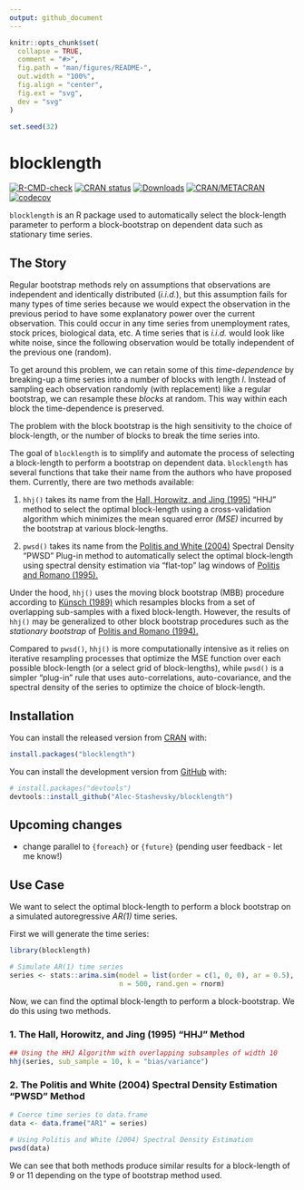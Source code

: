 ```yaml
---
output: github_document
---
```


<!-- README.md is generated from README.Rmd. Please edit that file -->

```r
knitr::opts_chunk$set(
  collapse = TRUE,
  comment = "#>",
  fig.path = "man/figures/README-",
  out.width = "100%",
  fig.align = "center",
  fig.ext = "svg",
  dev = "svg"
)

set.seed(32)
```

# blocklength

<!-- badges: start -->
[![R-CMD-check](https://github.com/Alec-Stashevsky/blocklength/workflows/R-CMD-check/badge.svg)](https://github.com/Alec-Stashevsky/blocklength/actions) 
[![CRAN status](https://www.r-pkg.org/badges/version/blocklength)](https://CRAN.R-project.org/package=blocklength) 
[![Downloads](https://cranlogs.r-pkg.org/badges/grand-total/blocklength?color=brightgreen)](https://CRAN.R-project.org/package=blocklength)
[![CRAN/METACRAN](https://img.shields.io/cran/l/blocklength)](https://CRAN.R-project.org/package=blocklength)
[![codecov](https://codecov.io/gh/Alec-Stashevsky/blocklength/branch/main/graph/badge.svg?token=U2RFAU594R)](https://codecov.io/gh/Alec-Stashevsky/blocklength)  
<!-- badges: end -->

`blocklength` is an R package used to automatically select the block-length parameter to perform a block-bootstrap on dependent data such as stationary time series.


## The Story
  
Regular bootstrap methods rely on assumptions that observations are independent and identically distributed (*i.i.d.*), but this assumption fails for many types of time series because we would expect the observation in the previous period to have some explanatory power over the current observation. This could occur in any time series from unemployment rates, stock prices, biological data, etc. A time series that is *i.i.d.* would look like white noise, since the following observation would be totally independent of the previous one (random).

To get around this problem, we can retain some of this *time-dependence* by breaking-up a time series into a number of blocks with length *l*. Instead of sampling each observation randomly (with replacement) like a regular bootstrap, we can resample these *blocks* at random. This way within each block the time-dependence is preserved.

The problem with the block bootstrap is the high sensitivity to the choice of block-length, or the number of blocks to break the time series into. 

The goal of `blocklength` is to simplify and automate the process of selecting a block-length to perform a bootstrap on dependent data. `blocklength` has several functions that take their name from the authors who have proposed them. Currently, 
there are two methods available:

 1. `hhj()` takes its name from the [Hall, Horowitz, and Jing (1995)](https://academic.oup.com/biomet/article-abstract/82/3/561/260651?redirectedFrom=fulltext) "HHJ" method to select the optimal block-length using a cross-validation algorithm which minimizes the mean squared error *(MSE)* incurred by the bootstrap at various block-lengths.

 2. `pwsd()` takes its name from the [Politis and White (2004)](https://doi.org/10.1081/ETC-120028836) Spectral Density "PWSD" Plug-in method to automatically select the optimal block-length using spectral density estimation via "flat-top" lag windows of [Politis and Romano (1995).](https://doi.org/10.1111/j.1467-9892.1995.tb00223.x)

Under the hood, `hhj()` uses the moving block bootstrap (MBB) procedure according to [Künsch (1989)](https://projecteuclid.org/euclid.aos/1176347265) which resamples blocks from a set of overlapping sub-samples with a fixed block-length. However, the results of `hhj()` may be generalized to other block bootstrap procedures such as the *stationary bootstrap* of [Politis and Romano (1994).](https://www.tandfonline.com/doi/abs/10.1080/01621459.1994.10476870)

Compared to `pwsd()`, `hhj()` is more computationally intensive as it relies on iterative resampling processes that optimize the MSE function over each possible block-length (or a select grid of block-lengths), while `pwsd()` is a simpler "plug-in" rule that uses auto-correlations, auto-covariance, and the spectral density of the series to optimize the choice of block-length. 


## Installation

You can install the released version from [CRAN](https://cran.r-project.org/package=blocklength) with:

``` r
install.packages("blocklength")
```

You can install the development version from [GitHub](https://github.com/Alec-Stashevsky/blocklength) with:

```r
# install.packages("devtools")
devtools::install_github("Alec-Stashevsky/blocklength")
```


## Upcoming changes

- change parallel to `{foreach}` or `{future}` (pending user feedback - let me know!)


## Use Case

We want to select the optimal block-length to perform a block bootstrap on a 
simulated autoregressive *AR(1)* time series.

First we will generate the time series:
```r
library(blocklength)

# Simulate AR(1) time series
series <- stats::arima.sim(model = list(order = c(1, 0, 0), ar = 0.5),
                           n = 500, rand.gen = rnorm)
```

Now, we can find the optimal block-length to perform a block-bootstrap. We do 
this using two methods.


### 1. The Hall, Horowitz, and Jing (1995) "HHJ" Method

```r
## Using the HHJ Algorithm with overlapping subsamples of width 10
hhj(series, sub_sample = 10, k = "bias/variance")
```


### 2. The Politis and White (2004) Spectral Density Estimation "PWSD" Method

```r
# Coerce time series to data.frame
data <- data.frame("AR1" = series)

# Using Politis and White (2004) Spectral Density Estimation
pwsd(data) 
```

We can see that both methods produce similar results for a block-length of 9 or 11
depending on the type of bootstrap method used.

